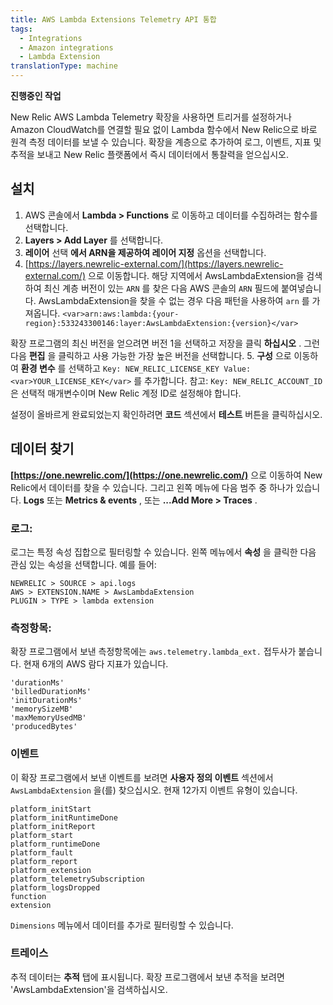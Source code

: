 ```yaml
---
title: AWS Lambda Extensions Telemetry API 통합
tags:
  - Integrations
  - Amazon integrations
  - Lambda Extension
translationType: machine
---
```


**진행중인 작업**

New Relic AWS Lambda Telemetry 확장을 사용하면 트리거를 설정하거나 Amazon CloudWatch를 연결할 필요 없이 Lambda 함수에서 New Relic으로 바로 원격 측정 데이터를 보낼 수 있습니다. 확장을 계층으로 추가하여 로그, 이벤트, 지표 및 추적을 보내고 New Relic 플랫폼에서 즉시 데이터에서 통찰력을 얻으십시오.

## 설치

1. AWS 콘솔에서 **Lambda > Functions** 로 이동하고 데이터를 수집하려는 함수를 선택합니다.
2. **Layers > Add Layer** 를 선택합니다.
3. **레이어** 선택 **에서 ARN을 제공하여 레이어 지정** 옵션을 선택합니다.
4. [https://layers.newrelic-external.com/](https://layers.newrelic-external.com/) 으로 이동합니다. 해당 지역에서 AwsLambdaExtension을 검색하여 최신 계층 버전이 있는 `ARN` 를 찾은 다음 AWS 콘솔의 `ARN` 필드에 붙여넣습니다. AwsLambdaExtension을 찾을 수 없는 경우 다음 패턴을 사용하여 `arn` 를 가져옵니다. `<var>arn:aws:lambda:{your-region}:533243300146:layer:AwsLambdaExtension:{version}</var>`

확장 프로그램의 최신 버전을 얻으려면 버전 1을 선택하고 저장을 클릭 **하십시오** . 그런 다음 **편집** 을 클릭하고 사용 가능한 가장 높은 버전을 선택합니다. 5. **구성** 으로 이동하여 **환경 변수** 를 선택하고 `Key: NEW_RELIC_LICENSE_KEY Value: <var>YOUR_LICENSE_KEY</var>` 를 추가합니다. 참고: `Key: NEW_RELIC_ACCOUNT_ID` 은 선택적 매개변수이며 New Relic 계정 ID로 설정해야 합니다.

설정이 올바르게 완료되었는지 확인하려면 **코드** 섹션에서 **테스트** 버튼을 클릭하십시오.

## 데이터 찾기

**[https://one.newrelic.com/](https://one.newrelic.com/)** 으로 이동하여 New Relic에서 데이터를 찾을 수 있습니다. 그리고 왼쪽 메뉴에 다음 범주 중 하나가 있습니다. **Logs** 또는 **Metrics & events** , 또는 **...Add More > Traces** .

### 로그:

로그는 특정 속성 집합으로 필터링할 수 있습니다. 왼쪽 메뉴에서 **속성** 을 클릭한 다음 관심 있는 속성을 선택합니다. 예를 들어:

```
NEWRELIC > SOURCE > api.logs
AWS > EXTENSION.NAME > AwsLambdaExtension
PLUGIN > TYPE > lambda extension
```

### 측정항목:

확장 프로그램에서 보낸 측정항목에는 `aws.telemetry.lambda_ext.` 접두사가 붙습니다. 현재 6개의 AWS 람다 지표가 있습니다.

```
'durationMs'
'billedDurationMs'
'initDurationMs'
'memorySizeMB'
'maxMemoryUsedMB'
'producedBytes'
```

### 이벤트

이 확장 프로그램에서 보낸 이벤트를 보려면 **사용자 정의 이벤트** 섹션에서 `AwsLambdaExtension` 을(를) 찾으십시오. 현재 12가지 이벤트 유형이 있습니다.

```
platform_initStart
platform_initRuntimeDone
platform_initReport
platform_start
platform_runtimeDone
platform_fault
platform_report
platform_extension
platform_telemetrySubscription
platform_logsDropped
function
extension
```

`Dimensions` 메뉴에서 데이터를 추가로 필터링할 수 있습니다.

### 트레이스

추적 데이터는 **추적** 탭에 표시됩니다. 확장 프로그램에서 보낸 추적을 보려면 'AwsLambdaExtension'을 검색하십시오.